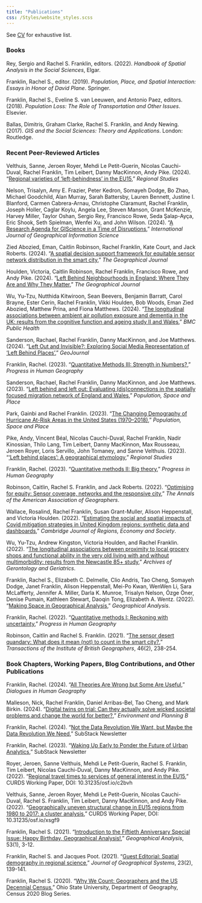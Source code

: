 ```yaml
---
title: "Publications"
css: /Styles/website_styles.scss
---
```


See [CV](/media/CV_Franklin_CURRENT.pdf) for exhaustive list.

### Books

Rey, Sergio and Rachel S. Franklin, editors. (2022). *Handbook of Spatial Analysis in the Social Sciences*, Elgar.

Franklin, Rachel S., editor. (2019). *Population, Place, and Spatial Interaction: Essays in Honor of David Plane*. Springer.

Franklin, Rachel S., Eveline S. van Leeuwen, and Antonio Paez, editors. (2018). *Population Loss: The Role of Transportation and Other Issues*. Elsevier.

Ballas, Dimitris, Graham Clarke, Rachel S. Franklin, and Andy Newing. (2017). *GIS and the Social Sciences: Theory and Applications*. London: Routledge.

### Recent Peer-Reviewed Articles

Velthuis, Sanne, Jeroen Royer, Mehdi Le Petit-Guerin, Nicolas Cauchi-Duval, Rachel Franklin, Tim Leibert, Danny MacKinnon, Andy Pike. (2024). “[Regional varieties of ‘left-behindness’ in the EU15](https://doi.org/10.1080/00343404.2024.2417704),” *Regional Studies*

Nelson, Trisalyn, Amy E. Frazier, Peter Kedron, Somayeh Dodge, Bo Zhao, Michael Goodchild, Alan Murray, Sarah Battersby, Lauren Bennett, Justine I. Blanford, Carmen Cabrera-Arnau, Christophe Claramunt, Rachel Franklin, Joseph Holler, Caglar Koylu, Angela Lee, Steven Manson, Grant McKenzie, Harvey Miller, Taylor Oshan, Sergio Rey, Francisco Rowe, Seda Şalap-Ayça, Eric Shook, Seth Spielman, Wenfei Xu, and John Wilson. (2024). “[A Research Agenda for GIScience in a Time of Disruptions](https://doi.org/10.1080/13658816.2024.2405191),” *International Journal of Geographical Information Science*

Zied Abozied, Eman, Caitlin Robinson, Rachel Franklin, Kate Court, and Jack Roberts. (2024). "[A spatial decision support framework for equitable sensor network distribution in the smart city](https://rgs-ibg.onlinelibrary.wiley.com/doi/full/10.1111/geoj.12605)," *The Geographical Journal*

Houlden, Victoria, Caitlin Robinson, Rachel Franklin, Francisco Rowe, and Andy Pike. (2024). "[Left Behind Neighbourhoods in England: Where They Are and Why They Matter](https://rgs-ibg.onlinelibrary.wiley.com/doi/full/10.1111/geoj.12583)," *The Geographical Journal*

Wu, Yu-Tzu, Nutthida Kitwiroon, Sean Beevers, Benjamin Barratt, Carol Brayne, Ester Cerin, Rachel Franklin, Vikki Houlden, Bob Woods, Eman Zied Abozied, Matthew Prina, and Fiona Matthews. (2024). "[The longitudinal associations between ambient air pollution exposure and dementia in the UK: results from the cognitive function and ageing study II and Wales](https://bmcpublichealth.biomedcentral.com/articles/10.1186/s12889-024-18723-3#)," *BMC Public Health*

Sanderson, Rachael, Rachel Franklin, Danny MacKinnon, and Joe Matthews. (2024). “[Left Out and Invisible?: Exploring Social Media Representation of ‘Left Behind Places’](https://link.springer.com/article/10.1007/s10708-024-11010-z),” *GeoJournal*

Franklin, Rachel. (2023). "[Quantitative Methods III: Strength in Numbers?](https://journals.sagepub.com/doi/10.1177/03091325231210512)," *Progress in Human Geography*

Sanderson, Rachael, Rachel Franklin, Danny MacKinnon, and Joe Matthews. (2023). "[Left behind and left out: Evaluating (dis)connections in the spatially focused migration network of England and Wales](https://onlinelibrary.wiley.com/doi/full/10.1002/psp.2722)," *Population, Space and Place*

Park, Gainbi and Rachel Franklin. (2023). “[The Changing Demography of Hurricane At-Risk Areas in the United States (1970–2018)](https://doi.org/10.1002/psp.2685),” *Population, Space and Place*

Pike, Andy, Vincent Béal, Nicolas Cauchi-Duval, Rachel Franklin, Nadir Kinossian, Thilo Lang, Tim Leibert, Danny MacKinnon, Max Rousseau, Jeroen Royer, Loris Servillo, John Tomaney, and Sanne Velthuis. (2023). “['Left behind places': A geographical etymology](https://doi.org/10.1080/00343404.2023.2167972),” *Regional Studies*

Franklin, Rachel. (2023). "[Quantitative methods II: Big theory](https://journals.sagepub.com/doi/full/10.1177/03091325221137334)," *Progress in Human Geography*

Robinson, Caitlin, Rachel S. Franklin, and Jack Roberts. (2022). “[Optimising for equity: Sensor coverage, networks and the responsive city](https://doi.org/10.1080/24694452.2022.2077169),” *The Annals of the American Association of Geographers*.

Wallace, Rosalind, Rachel Franklin, Susan Grant-Muller, Alison Heppenstall, and Victoria Houlden. (2022). "[Estimating the social and spatial impacts of Covid mitigation strategies in United Kingdom regions: synthetic data and dashboards](https://doi.org/10.1093/cjres/rsac019)," *Cambridge Journal of Regions, Economy and Society*.

Wu, Yu-Tzu, Andrew Kingston, Victoria Houlden, and Rachel Franklin. (2022). “[The longitudinal associations between proximity to local grocery shops and functional ability in the very old living with and without multimorbidity: results from the Newcastle 85+ study](https://doi.org/10.1016/j.archger.2022.104703)," *Archives of Gerontology and Geriatrics*.

Franklin, Rachel S., Elizabeth C. Delmelle, Clio Andris, Tao Cheng, Somayeh Dodge, Janet Franklin, Alison Heppenstall, Mei-Po Kwan, WenWen Li, Sara McLafferty, Jennifer A. Miller, Darla K. Munroe, Trisalyn Nelson, Özge Öner, Denise Pumain, Kathleen Stewart, Daoqin Tong, Elizabeth A. Wentz. (2022). “[Making Space in Geographical Analysis](https://doi.org/10.1111/gean.12325)," *Geographical Analysis*.

Franklin, Rachel. (2022). "[Quantitative methods I: Reckoning with uncertainty](https://doi.org/10.1177/03091325211063635)," *Progress in Human Geography*

Robinson, Caitlin and Rachel S. Franklin. (2021). “[The sensor desert quandary: What does it mean (not) to count in the smart city?](https://doi.org/10.1111/tran.12415),” *Transactions of the Institute of British Geographers*, 46(2), 238-254.

### Book Chapters, Working Papers, Blog Contributions, and Other Publications

Franklin, Rachel. (2024). “[All Theories Are Wrong but Some Are Useful](https://doi.org/10.1177/20438206241278704),” *Dialogues in Human Geography*

Malleson, Nick, Rachel Franklin, Daniel Arribas-Bel, Tao Cheng, and Mark Birkin. (2024). “[Digital twins on trial: Can they actually solve wicked societal problems and change the world for better?](https://doi.org/10.1177/23998083241262893),” *Environment and Planning B*

Franklin, Rachel. (2024). "[Not the Data Revolution We Want, but Maybe the Data Revolution We Need](https://open.substack.com/pub/rachelfranklin/p/not-the-data-revolution-we-want-but?r=3xp53&utm_campaign=post&utm_medium=web)," SubStack Newsletter

Franklin, Rachel. (2023). "[Waking Up Early to Ponder the Future of Urban Analytics](https://open.substack.com/pub/rachelfranklin/p/waking-up-early-to-ponder-the-future?r=3xp53&utm_campaign=post&utm_medium=web)," SubStack Newsletter

Royer, Jeroen, Sanne Velthuis, Mehdi Le Petit-Guerin, Rachel S. Franklin, Tim Leibert, Nicolas Cauchi-Duval, Danny MacKinnon, and Andy Pike. (2022). “[Regional travel times to services of general interest in the EU15](https://research.ncl.ac.uk/beyondleftbehindplaces/publicationsanddownloads/Working%20Paper%20-%20Regional%20Travel%20Times.pdf),” CURDS Working Paper, DOI: 10.31235/osf.io/c2bvh

Velthuis, Sanne, Jeroen Royer, Mehdi Le Petit-Guerin, Nicolas Cauchi-Duval, Rachel S. Franklin, Tim Leibert, Danny MacKinnon, and Andy Pike. (2022). “[Geographically uneven structural change in EU15 regions from 1980 to 2017: a cluster analysis](https://research.ncl.ac.uk/beyondleftbehindplaces/publicationsanddownloads/Working%20Paper%20-%20Economic%20Restructuring%20Cluster%20Analysis.pdf),” CURDS Working Paper, DOI: 10.31235/osf.io/xsgf9

Franklin, Rachel S. (2021). “[Introduction to the Fiftieth Anniversary Special Issue: Happy Birthday, Geographical Analysis!](https://doi.org/10.1111/gean.12270),” *Geographical Analysis*, 53(1), 3-12.

Franklin, Rachel S. and Jacques Poot. (2021). “[Guest Editorial: Spatial demography in regional science](https://doi.org/10.1007/s10109-021-00354-6),” *Journal of Geographical Systems*, 23(2), 139-141.

Franklin, Rachel S. (2020). “[Why We Count: Geographers and the US Decennial Census](https://u.osu.edu/geographyblog/2020/10/14/why-we-count-geographers-and-the-us-decennial-census/),” Ohio State University, Department of Geography, Census 2020 Blog Series.
